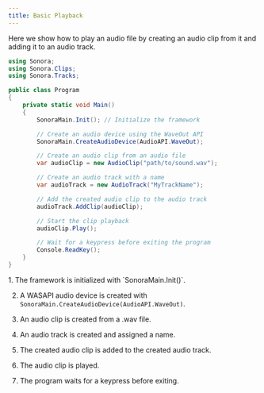 ```yaml
---
title: Basic Playback
---
```



Here we show how to play an audio file by creating an audio clip from it and adding it to an audio track.

```cs
using Sonora;
using Sonora.Clips;
using Sonora.Tracks;

public class Program
{
    private static void Main()
    {
        SonoraMain.Init(); // Initialize the framework

        // Create an audio device using the WaveOut API
        SonoraMain.CreateAudioDevice(AudioAPI.WaveOut);

        // Create an audio clip from an audio file
        var audioClip = new AudioClip("path/to/sound.wav");

        // Create an audio track with a name
        var audioTrack = new AudioTrack("MyTrackName");

        // Add the created audio clip to the audio track
        audioTrack.AddClip(audioClip);

        // Start the clip playback
        audioClip.Play();

        // Wait for a keypress before exiting the program
        Console.ReadKey();
    }
}
```

<Steps>
  1. The framework is initialized with `SonoraMain.Init()`.

  2. A WASAPI audio device is created with `SonoraMain.CreateAudioDevice(AudioAPI.WaveOut)`.

  3. An audio clip is created from a .wav file.

  4. An audio track is created and assigned a name.

  5. The created audio clip is added to the created audio track.

  6. The audio clip is played.

  7. The program waits for a keypress before exiting.
</Steps>
